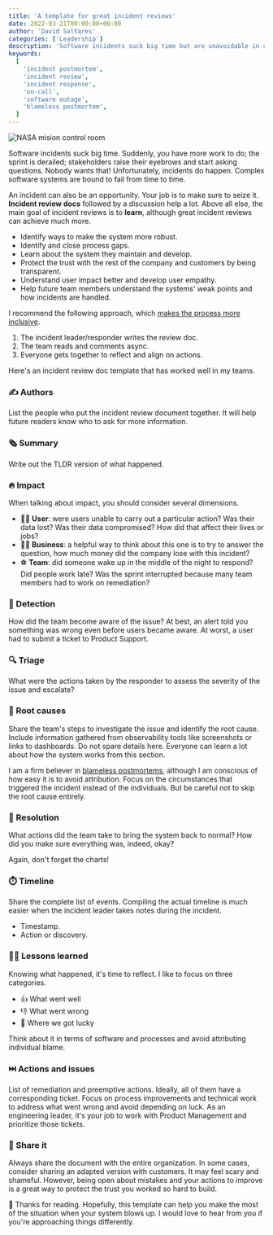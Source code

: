 ```yaml
---
title: 'A template for great incident reviews'
date: 2022-03-21T00:00:00+00:00
author: 'David Saltares'
categories: ['Leadership']
description: 'Software incidents suck big time but are unavoidable in complex systems. A great incident review doc can help you and your team learn to do better next time. Here is a template to help you have great incident reviews.'
keywords:
  [
    'incident postmortem',
    'incident review',
    'incident response',
    'on-call',
    'software outage',
    'blameless postmortem',
  ]
---
```


![NASA mision control room](/img/mission-control.webp 'By Sieuwert Otterloo on Unsplash')

Software incidents suck big time. Suddenly, you have more work to do; the sprint is derailed; stakeholders raise their eyebrows and start asking questions. Nobody wants that! Unfortunately, incidents do happen. Complex software systems are bound to fail from time to time.

An incident can also be an opportunity. Your job is to make sure to seize it. **Incident review docs** followed by a discussion help a lot. Above all else, the main goal of incident reviews is to **learn**, although great incident reviews can achieve much more.

- Identify ways to make the system more robust.
- Identify and close process gaps.
- Learn about the system they maintain and develop.
- Protect the trust with the rest of the company and customers by being transparent.
- Understand user impact better and develop user empathy.
- Help future team members understand the systems' weak points and how incidents are handled.

I recommend the following approach, which [makes the process more inclusive](/6-tips-to-make-remote-meetings-more-inclusive/).

1. The incident leader/responder writes the review doc.
2. The team reads and comments async.
3. Everyone gets together to reflect and align on actions.

Here's an incident review doc template that has worked well in my teams.

### ✍️ Authors

List the people who put the incident review document together. It will help future readers know who to ask for more information.

### 🗞️ Summary

Write out the TLDR version of what happened.

### 🔥 Impact

When talking about impact, you should consider several dimensions.

- 🚶‍♂️ **User**: were users unable to carry out a particular action? Was their data lost? Was their data compromised? How did that affect their lives or jobs?
- 👩‍💼 **Business**: a helpful way to think about this one is to try to answer the question, how much money did the company lose with this incident?
- ⚽ **Team**: did someone wake up in the middle of the night to respond? Did people work late? Was the sprint interrupted because many team members had to work on remediation?

### 🚨 Detection

How did the team become aware of the issue? At best, an alert told you something was wrong even before users became aware. At worst, a user had to submit a ticket to Product Support.

### 🔍 Triage

What were the actions taken by the responder to assess the severity of the issue and escalate?

### 🐛 Root causes

Share the team's steps to investigate the issue and identify the root cause. Include information gathered from observability tools like screenshots or links to dashboards. Do not spare details here. Everyone can learn a lot about how the system works from this section.

I am a firm believer in [blameless postmortems](https://sre.google/sre-book/postmortem-culture/), although I am conscious of how easy it is to avoid attribution. Focus on the circumstances that triggered the incident instead of the individuals. But be careful not to skip the root cause entirely.

### 🧯 Resolution

What actions did the team take to bring the system back to normal? How did you make sure everything was, indeed, okay?

Again, don't forget the charts!

### ⏱️ Timeline

Share the complete list of events. Compiling the actual timeline is much easier when the incident leader takes notes during the incident.

- Timestamp.
- Action or discovery.

### 👩‍🎓 Lessons learned

Knowing what happened, it's time to reflect. I like to focus on three categories.

- 👍 What went well
- 👎 What went wrong
- 🤞 Where we got lucky

Think about it in terms of software and processes and avoid attributing individual blame.

### ⏭️ Actions and issues

List of remediation and preemptive actions. Ideally, all of them have a corresponding ticket. Focus on process improvements and technical work to address what went wrong and avoid depending on luck. As an engineering leader, it's your job to work with Product Management and prioritize those tickets.

### 👐 Share it

Always share the document with the entire organization. In some cases, consider sharing an adapted version with customers. It may feel scary and shameful. However, being open about mistakes and your actions to improve is a great way to protect the trust you worked so hard to build.

🙌 Thanks for reading. Hopefully, this template can help you make the most of the situation when your system blows up. I would love to hear from you if you're approaching things differently.
